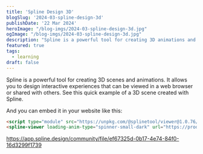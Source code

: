 ```yaml
---
title: 'Spline Design 3D'
blogSlug: '2024-03-spline-design-3d'
publishDate: '22 Mar 2024'
heroImage: "/blog-imgs/2024-03-spline-design-3d.jpg"
ogImage: "/blog-imgs/2024-03-spline-design-3d.jpg"
description: "Spline is a powerful tool for creating 3D animations and interactive experiences. Learn how to use Spline Design to bring your ideas to life in 3D."
featured: true
tags:
  - learning
draft: false
---
```


Spline is a powerful tool for creating 3D scenes and animations. It allows you to design interactive experiences that can be viewed in a web browser or shared with others. See this quick example of a 3D scene created with Spline.

And you can embed it in your website like this:

```html
<script type="module" src="https://unpkg.com/@splinetool/viewer@1.0.76/build/spline-viewer.js"></script>
<spline-viewer loading-anim-type="spinner-small-dark" url="https://prod.spline.design/utMisPAF7pli3Zpt/scene.splinecode"></spline-viewer>
```

<script type="module" src="https://unpkg.com/@splinetool/viewer@1.0.76/build/spline-viewer.js"></script>
<spline-viewer loading-anim-type="spinner-small-dark" url="https://prod.spline.design/utMisPAF7pli3Zpt/scene.splinecode"></spline-viewer>

https://app.spline.design/community/file/ef67325d-0b17-4e74-84f0-16d3299f1739
